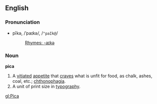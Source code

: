 ==English==
===Pronunciation===
*pīkə, /ˈpaɪkə/, /<tt>"paIk@</tt>/
*:[[Rhymes:English:-aɪkə|Rhymes: -aɪkə]]

===Noun===
'''pica'''

#A [[vitiate]]d [[appetite]] that [[crave]]s what is unfit for food, as chalk, ashes, coal, etc.; [[chthonophagia]].
#A unit of print size in [[typography]].

[[gl:Pica]]